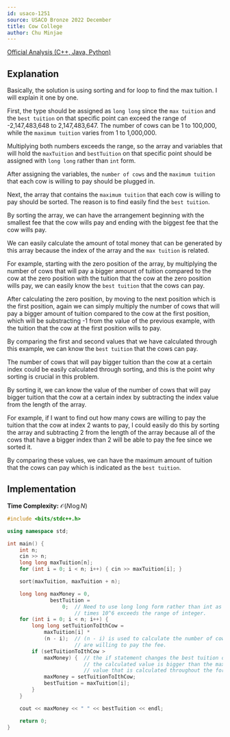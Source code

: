 ```yaml
---
id: usaco-1251
source: USACO Bronze 2022 December
title: Cow College
author: Chu Minjae
---
```

[Official Analysis (C++, Java, Python)](http://www.usaco.org/current/data/sol_prob1_bronze_dec22.html)

## Explanation

Basically, the solution is using sorting and for loop to find the max tuition. I will explain it one by one.

First, the type should be assigned as ```long long``` since the ```max tuition``` and the ```best tuition``` on that specific point can exceed the range of -2,147,483,648 to 2,147,483,647. The number of cows can be 1 to 100,000, while the ```maximum tuition``` varies from 1 to 1,000,000.

Multiplying both numbers exceeds the range, so the array and variables that will hold the ```maxTuition``` and ```bestTuition``` on that specific point should be assigned with ```long long``` rather than ```int``` form.

After assigning the variables, the ```number of cows``` and the ```maximum tuition``` that each cow is willing to pay should be plugged in.

Next, the array that contains the ```maximum tuition``` that each cow is willing to pay should be sorted. The reason is to find easily find the ```best tuition```.

By sorting the array, we can have the arrangement beginning with the smallest fee that the cow wills pay and ending with the biggest fee that the cow wills pay.

We can easily calculate the amount of total money that can be generated by this array because the index of the array and the ```max tuition``` is related.

For example, starting with the zero position of the array, by multiplying the number of cows that will pay a bigger amount of tuition compared to the cow at the zero position with the tuition that the cow at the zero position wills pay, we can easily know the ```best tuition``` that the cows can pay.

After calculating the zero position, by moving to the next position which is the first position, again we can simply multiply the number of cows that will pay a bigger amount of tuition compared to the cow at the first position, which will be substracting -1 from the value of the previous example, with the tuition that the cow at the first position wills to pay.

By comparing the first and second values that we have calculated through this example, we can know the ```best tuition``` that the cows can pay.

The number of cows that will pay bigger tuition than the cow at a certain index could be easily calculated through sorting, and this is the point why sorting is crucial in this problem.

By sorting it, we can know the value of the number of cows that will pay bigger tuition that the cow at a certain index by subtracting the index value from the length of the array.

For example, if I want to find out how many cows are willing to pay the tuition that the cow at index 2 wants to pay, I could easily do this by sorting the array and subtracting 2 from the length of the array because all of the cows that have a bigger index than 2 will be able to pay the fee since we sorted it.

By comparing these values, we can have the maximum amount of tuition that the cows can pay which is indicated as the ```best tuition```.

## Implementation

**Time Complexity:** $\mathcal{O}(N \log N)$

<LanguageSection>
<CPPSection>

```cpp
#include <bits/stdc++.h>

using namespace std;

int main() {
	int n;
	cin >> n;
	long long maxTuition[n];
	for (int i = 0; i < n; i++) { cin >> maxTuition[i]; }

	sort(maxTuition, maxTuition + n);

	long long maxMoney = 0,
	          bestTuition =
	              0;  // Need to use long long form rather than int as the 10^5
	                  // times 10^6 exceeds the range of integer.
	for (int i = 0; i < n; i++) {
		long long setTuitionToIthCow =
		    maxTuition[i] *
		    (n - i);  // (n - i) is used to calculate the number of cows that
		              // are willing to pay the fee.
		if (setTuitionToIthCow >
		    maxMoney) {  // the if statement changes the best tuition only if
			             // the calculated value is bigger than the maximum
			             // value that is calculated throughout the for loop.
			maxMoney = setTuitionToIthCow;
			bestTuition = maxTuition[i];
		}
	}

	cout << maxMoney << " " << bestTuition << endl;

	return 0;
}
```

</CPPSection>
</LanguageSection>
